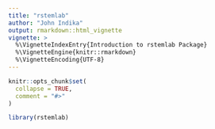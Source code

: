 ```yaml
---
title: "rstemlab"
author: "John Indika"
output: rmarkdown::html_vignette
vignette: >
  %\VignetteIndexEntry{Introduction to rstemlab Package}
  %\VignetteEngine{knitr::rmarkdown}
  %\VignetteEncoding{UTF-8}
---
```


```r
knitr::opts_chunk$set(
  collapse = TRUE,
  comment = "#>"
)
```

```r
library(rstemlab)
```

